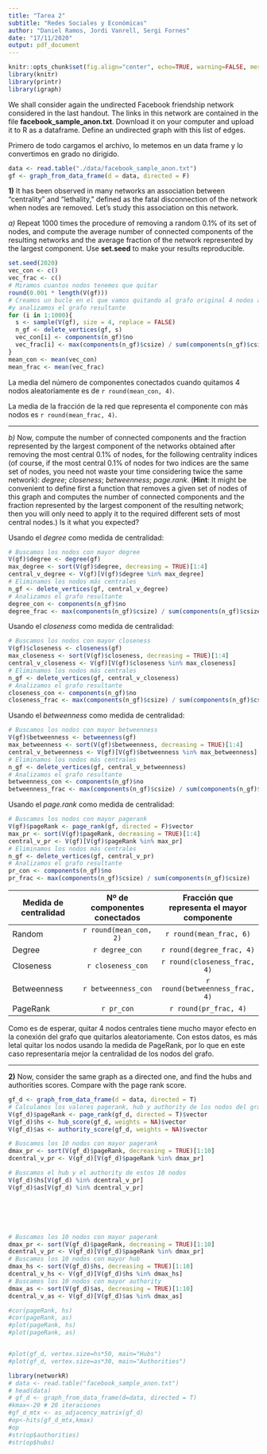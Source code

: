 ```yaml
---
title: "Tarea 2"
subtitle: "Redes Sociales y Económicas"
author: "Daniel Ramos, Jordi Vanrell, Sergi Fornes"
date: "17/11/2020"
output: pdf_document
---
```


```r
knitr::opts_chunk$set(fig.align="center", echo=TRUE, warning=FALSE, message=FALSE,autodep = TRUE,cache=TRUE)
library(knitr)
library(printr)
library(igraph)
```


We shall consider again the undirected Facebook friendship network considered in the last handout. The links in this network are contained in the file **facebook_sample_anon.txt**. Download it on your computer and upload it to R as a dataframe. Define an undirected graph with this list of edges.

Primero de todo cargamos el archivo, lo metemos en un data frame y lo convertimos en grado no dirigido.

```r
data <- read.table("./data/facebook_sample_anon.txt")
gf <- graph_from_data_frame(d = data, directed = F)
```


**1)**  It has been observed in many networks an association between "centrality" and "lethality," defined as the fatal disconnection of the network when nodes are removed. Let's study this association on this network.

*a)* Repeat 1000 times the procedure of removing a random 0.1% of its set of nodes, and compute the average number of connected components of the resulting networks and the average fraction of the network represented by the largest component. Use **set.seed** to make your results reproducible.

```r
set.seed(2020)
vec_con <- c()
vec_frac <- c()
# Miramos cuantos nodos tenemos que quitar
round(0.001 * length(V(gf)))
# Creamos un bucle en el que vamos quitando al grafo original 4 nodos aleatorios
#y analizamos el grafo resultante
for (i in 1:1000){
  s <- sample(V(gf), size = 4, replace = FALSE)
  n_gf <- delete_vertices(gf, s)
  vec_con[i] <- components(n_gf)$no
  vec_frac[i] <- max(components(n_gf)$csize) / sum(components(n_gf)$csize)
}
mean_con <- mean(vec_con)
mean_frac <- mean(vec_frac)
```

La media del número de componentes conectados cuando quitamos 4 nodos aleatoriamente es de `r round(mean_con, 4)`.

La media de la fracción de la red que representa el componente con más nodos es `r round(mean_frac, 4)`.

***

*b)* Now, compute the number of connected components and the fraction represented by the largest component of the networks obtained after removing the most central 0.1% of nodes, for the following centrality indices (of course, if the most central 0.1% of nodes for two indices are the same set of nodes, you need not waste your time considering twice the same network): *degree*; *closeness*; *betweenness*; *page.rank*. (**Hint**: It might be convenient to define first a function that removes a given set of nodes of this graph and computes the number of connected components and the fraction represented by the largest component of the resulting network; then you will only need to apply it to the required different sets of most central nodes.) Is it what you expected?

Usando el *degree* como medida de centralidad:

```r
# Buscamos los nodos con mayor degree
V(gf)$degree <- degree(gf)
max_degree <- sort(V(gf)$degree, decreasing = TRUE)[1:4]
central_v_degree <- V(gf)[V(gf)$degree %in% max_degree]
# Eliminamos los nodos más centrales
n_gf <- delete_vertices(gf, central_v_degree)
# Analizamos el grafo resultante
degree_con <- components(n_gf)$no
degree_frac <- max(components(n_gf)$csize) / sum(components(n_gf)$csize)
```

Usando el *closeness* como medida de centralidad:

```r
# Buscamos los nodos con mayor closeness 
V(gf)$closeness <- closeness(gf)
max_closeness <- sort(V(gf)$closeness, decreasing = TRUE)[1:4]
central_v_closeness <- V(gf)[V(gf)$closeness %in% max_closeness]
# Eliminamos los nodos más centrales
n_gf <- delete_vertices(gf, central_v_closeness)
# Analizamos el grafo resultante
closeness_con <- components(n_gf)$no
closeness_frac <- max(components(n_gf)$csize) / sum(components(n_gf)$csize)
```

Usando el *betweenness* como medida de centralidad:

```r
# Buscamos los nodos con mayor betweenness
V(gf)$betweenness <- betweenness(gf)
max_betweenness <- sort(V(gf)$betweenness, decreasing = TRUE)[1:4]
central_v_betweenness <- V(gf)[V(gf)$betweenness %in% max_betweenness]
# Eliminamos los nodos más centrales
n_gf <- delete_vertices(gf, central_v_betweenness)
# Analizamos el grafo resultante
betweenness_con <- components(n_gf)$no
betweenness_frac <- max(components(n_gf)$csize) / sum(components(n_gf)$csize)
```

Usando el *page.rank* como medida de centralidad:

```r
# Buscamos los nodos con mayor pagerank
V(gf)$pageRank <- page_rank(gf, directed = F)$vector
max_pr <- sort(V(gf)$pageRank, decreasing = TRUE)[1:4]
central_v_pr <- V(gf)[V(gf)$pageRank %in% max_pr]
# Eliminamos los nodos más centrales
n_gf <- delete_vertices(gf, central_v_pr)
# Analizamos el grafo resultante
pr_con <- components(n_gf)$no
pr_frac <- max(components(n_gf)$csize) / sum(components(n_gf)$csize)
```

Medida de centralidad | Nº de componentes conectados | Fracción que representa el mayor componente                         
--------------------|:--------------------:|:-----------------:
Random | `r round(mean_con, 2)` | `r round(mean_frac, 6)`
Degree | `r degree_con` | `r round(degree_frac, 4)`
Closeness | `r closeness_con` | `r round(closeness_frac, 4)`
Betweenness | `r betweenness_con` | `r round(betweenness_frac, 4)`
PageRank | `r pr_con` | `r round(pr_frac, 4)`

Como es de esperar, quitar 4 nodos centrales tiene mucho mayor efecto en la conexión del grafo que quitarlos aleatoriamente. Con estos datos, es más letal quitar los nodos usando la medida de PageRank, por lo que en este caso representaría mejor la centralidad de los nodos del grafo.

***

**2)** Now, consider the same graph as a directed one, and find the hubs and authorities scores. Compare with the page rank score.

```r
gf_d <- graph_from_data_frame(d = data, directed = T)
# Calculamos los valores pagerank, hub y authority de los nodos del grafo dirigido
V(gf_d)$pageRank <- page_rank(gf_d, directed = T)$vector
V(gf_d)$hs <- hub_score(gf_d, weights = NA)$vector
V(gf_d)$as <- authority_score(gf_d, weights = NA)$vector

# Buscamos los 10 nodos con mayor pagerank
dmax_pr <- sort(V(gf_d)$pageRank, decreasing = TRUE)[1:10]
dcentral_v_pr <- V(gf_d)[V(gf_d)$pageRank %in% dmax_pr]

# Buscamos el hub y el authority de estos 10 nodos
V(gf_d)$hs[V(gf_d) %in% dcentral_v_pr]
V(gf_d)$as[V(gf_d) %in% dcentral_v_pr]






# Buscamos los 10 nodos con mayor pagerank
dmax_pr <- sort(V(gf_d)$pageRank, decreasing = TRUE)[1:10]
dcentral_v_pr <- V(gf_d)[V(gf_d)$pageRank %in% dmax_pr]
# Buscamos los 10 nodos con mayor hub
dmax_hs <- sort(V(gf_d)$hs, decreasing = TRUE)[1:10]
dcentral_v_hs <- V(gf_d)[V(gf_d)$hs %in% dmax_hs]
# Buscamos los 10 nodos con mayor authority
dmax_as <- sort(V(gf_d)$as, decreasing = TRUE)[1:10]
dcentral_v_as <- V(gf_d)[V(gf_d)$as %in% dmax_as]

#cor(pageRank, hs)
#cor(pageRank, as)
#plot(pageRank, hs)
#plot(pageRank, as)


#plot(gf_d, vertex.size=hs*50, main="Hubs")
#plot(gf_d, vertex.size=as*30, main="Authorities")

library(networkR)
# data <- read.table("facebook_sample_anon.txt")
# head(data)
# gf_d <- graph_from_data_frame(d=data, directed = T)
#kmax<-20 # 20 iteraciones
#gf_d_mtx <- as_adjacency_matrix(gf_d)
#op<-hits(gf_d_mtx,kmax)
#op
#str(op$authorities)
#str(op$hubs)
```